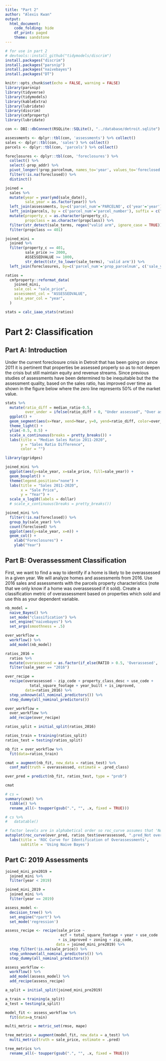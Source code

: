 ```yaml
---
title: "Part 2"
author: "Alexis Kwan"
output: 
  html_document:
    code_folding: hide
    df_print: paged
    theme: sandstone
---
```


```r
# for use in part 2
# devtools::install_github("tidymodels/discrim")
install.packages("discrim")
install.packages("parsnip")
install.packages("naivebayes")
install.packages("DT")
```


```r
knitr::opts_chunk$set(echo = FALSE, warning = FALSE)
library(parsnip)
library(tidyverse)
library(tidymodels)
library(kableExtra)
library(lubridate)
library(discrim)
library(cmfproperty)
library(lubridate)

con <- DBI::dbConnect(RSQLite::SQLite(), "../database/detroit.sqlite")
```

```r
assessments <- dplyr::tbl(con, 'assessments') %>% collect()
sales <- dplyr::tbl(con, 'sales') %>% collect()
parcels <- dplyr::tbl(con, 'parcels') %>% collect()

foreclosures <- dplyr::tbl(con, 'foreclosures') %>%
  collect() %>%
  select(-prop_addr) %>%
  pivot_longer(!prop_parcelnum, names_to='year', values_to='foreclosed') %>%
  filter(!is.na(foreclosed)) %>%
  distinct()

joined = 
  sales %>%
  mutate(year = year(ymd(sale_date)),
         sale_year = as.factor(year)) %>%
  left_join(assessments, by=c('parcel_num'='PARCELNO', c('year'='year')), suffix = c("", "_assessed")) %>%
  left_join(parcels, by = c('parcel_num'='parcel_number'), suffix = c("", "_parcel")) %>%
  mutate(property_c = as.character(property_c),
         propclass = as.character(propclass)) %>% 
  filter(str_detect(sale_terms, regex("valid arm", ignore_case = TRUE))) %>%
  filter(propclass == 401)

joined_mini = 
  joined %>%
  filter(property_c == 401,
         sale_price >= 2000,
         ASSESSEDVALUE >= 1000,
         str_detect(str_to_lower(sale_terms), 'valid arm')) %>%
  left_join(foreclosures, by=c('parcel_num'='prop_parcelnum', c('sale_year'='year')))

ratios =
  cmfproperty::reformat_data(
    joined_mini,
    sale_col = "sale_price",
    assessment_col = "ASSESSEDVALUE",
    sale_year_col = "year",
  )

stats = calc_iaao_stats(ratios)
```

# Part 2: Classification

## Part A: Introduction

Under the current foreclosure crisis in Detroit that has been going on since 2011 it is pertinent that properties be assessed properly so as to not deepen the crisis but still maintain equity and revenue streams. Since previous studies of assessments have been determined to be inequitable but the the assessment quality, based on the sales ratio, has improved over time as shown in the figure below where the zero line represents 50% of the market value.

```r
stats %>%
  mutate(ratio_diff = median_ratio-0.5,
         over_under = ifelse(ratio_diff > 0, "Under assessed", "Over assessed")) %>%
  ggplot() +
  geom_segment(aes(x=Year, xend=Year, y=0, yend=ratio_diff, color=over_under), size=10, alpha=0.9) +
  theme_light() +
  ylim(-0.5, 0.5) +
  scale_x_continuous(breaks = pretty_breaks()) +
  labs(title = "Median Sales Ratio 2011-2020",
       y = "Sales Ratio Difference",
       color = "")
```

```r
library(ggridges)

joined_mini %>%
  ggplot(aes(y=sale_year, x=sale_price, fill=sale_year)) +
  geom_boxplot() +
  theme(legend.position="none") +
  labs(title = "Sales 2011-2020",
       x = "Sale Price",
       y = "Year") +
  scale_x_log10(labels = dollar)
  # scale_x_continuous(breaks = pretty_breaks())
```

```r
joined_mini %>%
  filter(!is.na(foreclosed)) %>%
  group_by(sale_year) %>%
  count(foreclosed) %>%
  ggplot(aes(y=sale_year, x=n)) +
  geom_col() +
    xlab("Foreclosures") +
    ylab("Year")
```

## Part B: Overassessment Classification

First, we want to find a way to identify if a home is likely to be overassessed in a given year. We will analyze homes and assessments from 2016. Use 2016 sales and assessments with the parcels property characteristics (note that we only know if a home was overassessed if it sold). Create a classification metric of overassessment based on properties which sold and use this as your dependent variable.

```r
nb_model = 
  naive_Bayes() %>%
  set_mode("classification") %>%
  set_engine("naivebayes") %>%
  set_args(smoothness = .5)

over_workflow = 
  workflow() %>%
  add_model(nb_model)

ratios_2016 =
  ratios %>%
  mutate(overassessed = as.factor(if_else(RATIO > 0.5, 'Overassesed', 'Not overassessed'))) %>%
  filter(sale_year == "2016")

over_recipe =
  recipe(overassessed ~ zip_code + property_class_desc + use_code + 
           total_square_footage + year_built + is_improved, 
         data=ratios_2016) %>%
  step_unknown(all_nominal_predictors()) %>%
  step_dummy(all_nominal_predictors())

over_workflow =
  over_workflow %>%
  add_recipe(over_recipe)

ratios_split = initial_split(ratios_2016)

ratios_train = training(ratios_split)
ratios_test = testing(ratios_split)

nb_fit = over_workflow %>%
  fit(data=ratios_train)

cmat = augment(nb_fit, new_data = ratios_test) %>% 
  conf_mat(truth = overassessed, estimate = .pred_class)

over_pred = predict(nb_fit, ratios_test, type = "prob")

cmat
```

```r
# cs = 
summary(cmat) %>%
  tibble() %>%
  rename_all(~ toupper(gsub(".", "", .x, fixed = TRUE))) 

# cs %>%
#   datatable()
```

```r
# factor levels are in alphabetical order so roc_curve assumes that 'Not overassessed' is the positive case
autoplot(roc_curve(over_pred, ratios_test$overassessed, ".pred_Not overassessed", na_rm = T)) +
  labs(title = 'ROC Curve for Identification of Overassessments',
       subtitle = 'Using Naive Bayes')
```

## Part C: 2019 Assessments

```r
joined_mini_pre2019 =
  joined_mini %>%
  filter(year < 2019)

joined_mini_2019 =
  joined_mini %>%
  filter(year == 2019)

assess_model <-
  decision_tree() %>%
  set_engine("rpart") %>%
  set_mode('regression')

assess_recipe <- recipe(sale_price ~
                         ecf + total_square_footage + year + use_code 
                        + is_improved + zoning + zip_code, 
                       data = joined_mini_pre2019) %>%
  step_filter(!is.na(sale_price)) %>%
  step_unknown(all_nominal_predictors()) %>%
  step_dummy(all_nominal_predictors())

assess_workflow <-
  workflow() %>%
  add_model(assess_model) %>%
  add_recipe(assess_recipe)

a_split = initial_split(joined_mini_pre2019)

a_train = training(a_split)
a_test = testing(a_split)

model_fit <- assess_workflow %>%
  fit(data=a_train)

multi_metric = metric_set(rmse, mape)

tree_metrics = augment(model_fit, new_data = a_test) %>% 
  multi_metric(truth = sale_price, estimate = .pred)

tree_metrics %>%
  rename_all(~ toupper(gsub(".", "", .x, fixed = TRUE))) 
```

